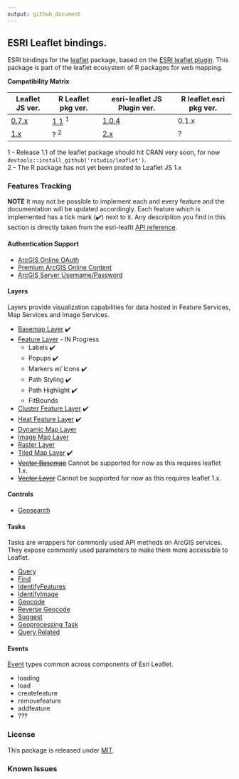 ```yaml
---
output: github_document
---
```


<!-- README.md is generated from README.Rmd. Please edit that file -->

## ESRI Leaflet bindings.

ESRI bindings for the [leaflet](https://www.github.com/rstudio/leaflet) package, based on the [ESRI leaflet plugin](https://esri.github.io/esri-leaflet/). This package is part of the leaflet ecosystem of R packages for web mapping.

**Compatibility Matrix**

| Leaflet JS ver. | R Leaflet pkg ver. | esri-leaflet JS Plugin ver. | R leaflet.esri pkg ver.|
| --------------- | ------------------ | --------------------------- | -------------------- |
| [0.7.x](https://github.com/Leaflet/Leaflet/releases/tag/v0.7.7) | [1.1](https://github.com/rstudio/leaflet) <sup>1</sup> | [1.0.4](https://github.com/Esri/esri-leaflet/releases/tag/v1.0.4) | 0.1.x |
| [1.x](https://github.com/Leaflet/Leaflet/releases/tag/v1.0.1) | ? <sup>2</sup> | [2.x](https://github.com/Esri/esri-leaflet/releases/tag/v2.0.4) | ? |

1 -  Release 1.1 of the leaflet package should hit CRAN very soon, for now `devtools::install_github('rstudio/leaflet')`. <br/>
2 - The R package has not yet been proted to Leaflet JS 1.x

### Features Tracking

**NOTE** It may not be possible to implement each and every feature and the documentation will be updated accordingly. Each feature which is implemented has a tick mark (✔️) next to it. Any description you find in this section is directly taken from the esri-leaflt [API reference](https://esri.github.io/esri-leaflet/api-reference/).

#### Authentication Support

- [ArcGIS Online OAuth](https://esri.github.io/esri-leaflet/examples/arcgis-online-auth.html)
- [Premium ArcGIS Online Content](https://esri.github.io/esri-leaflet/examples/premium-content.html)
- [ArcGIS Server Username/Password](https://esri.github.io/esri-leaflet/examples/arcgis-server-auth.html)

#### Layers

Layers provide visualization capabilities for data hosted in Feature Services, Map Services and Image Services.

- [Basemap Layer](https://esri.github.io/esri-leaflet/api-reference/layers/basemap-layer.html) ✔️
- [Feature Layer](https://esri.github.io/esri-leaflet/api-reference/layers/feature-layer.html) - IN Progress
	- Labels ✔️
	- Popups ✔️
	- Markers w/ Icons ✔️
	- Path Styling ✔️
	- Path Highlight ✔️
	- FitBounds
- [Cluster Feature Layer](https://esri.github.io/esri-leaflet/api-reference/layers/clustered-feature-layer.html) ✔️
- [Heat Feature Layer](https://esri.github.io/esri-leaflet/api-reference/layers/heatmap-feature-layer.html) ✔️
- [Dynamic Map Layer](https://esri.github.io/esri-leaflet/api-reference/layers/dynamic-map-layer.html)
- [Image Map Layer](https://esri.github.io/esri-leaflet/api-reference/layers/image-map-layer.html)
- [Raster Layer](https://esri.github.io/esri-leaflet/api-reference/layers/raster-layer.html)
- [Tiled Map Layer](https://esri.github.io/esri-leaflet/api-reference/layers/tiled-map-layer.html) ✔️
- ~~[Vector Basemap](https://esri.github.io/esri-leaflet/api-reference/layers/vector-basemap.html)~~ Cannot be supported for now as this requires leaflet 1.x.
- [~~Vector Layer~~](https://esri.github.io/esri-leaflet/api-reference/layers/vector-layer.html) Cannot be supported for now as this requires leaflet 1.x.

#### Controls

- [Geosearch](https://esri.github.io/esri-leaflet/api-reference/controls/geosearch.html)

#### Tasks

Tasks are wrappers for commonly used API methods on ArcGIS services. They expose commonly used parameters to make them more accessible to Leaflet.

- [Query](https://esri.github.io/esri-leaflet/api-reference/tasks/query.html)
- [Find](https://esri.github.io/esri-leaflet/api-reference/tasks/find.html)
- [IdentifyFeatures](https://esri.github.io/esri-leaflet/api-reference/tasks/identify-features.html)
- [IdentifyImage](https://esri.github.io/esri-leaflet/api-reference/tasks/identify-image.html)
- [Geocode](https://esri.github.io/esri-leaflet/api-reference/tasks/geocode.html)
- [Reverse Geocode](https://esri.github.io/esri-leaflet/api-reference/tasks/reverse-geocode.html)
- [Suggest](https://esri.github.io/esri-leaflet/api-reference/tasks/suggest.html)
- [Geoprocessing Task](https://esri.github.io/esri-leaflet/api-reference/tasks/gp-task.html)
- [Query Related](https://esri.github.io/esri-leaflet/api-reference/tasks/query-related.html)

#### Events

[Event](https://esri.github.io/esri-leaflet/api-reference/events.html) types common across components of Esri Leaflet.

- loading
- load
- createfeature
- removefeature
- addfeature
- ???

### License

This package is released under [MIT](https://opensource.org/licenses/MIT).

### Known Issues
